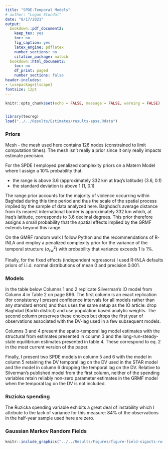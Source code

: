 ```yaml
---
title: "SPDE-Temporal Models"
# author: "Logan Stundal"
date: "8/17/2021"
output:
  bookdown::pdf_document2:
    keep_tex: yes
    toc: no
    fig_caption: yes
    latex_engine: pdflatex
    number_sections: no
    citation_package: natbib
  bookdown::html_document2:
    toc: no
    df_print: paged
    number_sections: false
header-includes:
- \usepackage{lscape}
fontsize: 12pt
---
```


```r
knitr::opts_chunk$set(echo = FALSE, message = FALSE, warning = FALSE)


library(texreg)
load("../../Results/Estimates/results-apsa.Rdata")
```

### Priors
Mesh - the mesh used here contains 126 nodes (constrained to limit computation times). The mesh isn't really a prior since it only really impacts estimate precision.

For the SPDE I employed penalized complexity priors on a Matern Model where I assign a 10% probability that:   

* the range is above 3.6 (approximately 332 km at Iraq's latitude) $(3.6,\ 0.1)$
* the standard deviation is above 1                                $(1,\ 0.1)$

The range prior accounts for the majority of violence occurring within Baghdad during this time period and thus the scale of the spatial process implied by the sample of data analyzed here. Baghdad's average distance from its nearest international border is approximately 332 km which, at Iraq's latitude, corresponds to 3.6 decimal degrees. This prior therefore assigns a small probability that the spatial effects implied by the GRMF extends beyond this range.

On the GMRF random walk I follow Python and the recommendations of R-INLA and employ a penalized complexity prior for the variance of the temporal structure $(\sigma_{rw}^2)$ with probability that variance exceeds 1 is 1%. 

Finally, for the fixed effects (independent regressors) I used R-INLA defaults priors of i.i.d. normal distributions of mean 0 and precision 0.001.


### Models
In the table below Columns 1 and 2 replicate Silverman's IO model from Column 4 in Table 2 on page 866. The first column is an exact replication (for consistency I present confidence intervals for all models rather than any standard errors) and thus uses the same setup as the IO article: drop Baghdad (Karkh district) and use population based analytic weights. The second column preserves these choices but drops the first year of observations associated with the DV-lag used in a few subsequent models.

Columns 3 and 4 present the spatio-temporal lag model estimates with the structural from estimates presented in column 3 and the long-run-steady-state equilibrium estimates presented in table 4. These correspond to eq. 2 in the most current version of the paper.

Finally, I present two SPDE models in column 5 and 6 with the model in column 5 retaining the DV temporal lag on the DV used in the STAR model and the model in column 6 dropping the temporal lag on the DV. Relative to Silverman's published model from the first column, neither of the spending variables retain reliably non-zero parameter estimates in the GRMF model when the temporal lag on the DV is not included.

### Ruzicka spending
The Ruzicka spending variable exhibits a great deal of instability which I attribute to the lack of variance for this measure: 84% of the observations in the half-year sample used here are zero.


\begin{landscape}
```r

tmp <- mod_tex[!names(mod_tex) %in% c("m3_star_lrss", "m4_2_spde")]

# knitreg(tmp,
#         omit.coef = "district_|time_|su_vh|Intercept",
#         custom.gof.rows = list("FE: District" = c("Yes", "Yes",
#                                                   "No", "No", "No"),
#                                "FE: Time"     = c("Yes", "Yes",
#                                                   "No", "No", "No"),
#                                "FE: Sunni VS" = c("Yes", "Yes",
#                                                   "No", "No", "No")),
#         custom.coef.map = list(
#   "p_spentcptotal_d"          = "Condolence Spending (PC)",
#   "p_spentruzicka_d"          = "Ruzicka Spending (PC)",
#   "coalitioncc_d"             = "Coalition Collateral Damage",
#   "insurgentcc_d"             = "Insurgent Collateral Damage",
#   "p_spentcerpsmall_noncp_d"  = "Other Small CERP Spending",
#   "p_spentusaid_nonruzicka_d" = "Other USAID Spending",
#   "a_of_batt_d"               = "Coalition Troop Strength",
#   "cmoc"                      = "CMOC Presence",
#   "dis_usprt"                 = "PRT Presence",
#   "phi"                       = "Phi",
#   "rho"                       = "Rho",
#   "Kappa"                     = "Kappa",
#   "Sigma^2"                   = "Sigma^2",
#   "Range"                     = "Range"),
#   custom.header = list("Replication" = 1:2,
#                        "STAR"        = 3,
#                        "SPDE"        = 4:5),
#   custom.model.names = c("Published", "Case Subset",
#                          "STAR-Structural",
#                          "SPDE-DV Lag", "SPDE-No DV Lag"),
#   booktabs = TRUE,
#   fontsize = "footnotesize"
#   )

knitreg(tmp,
        omit.coef = "district_|time_|su_vh|Intercept",
        custom.gof.rows = list("FE: District" = c("Yes", "Yes",
                                                  "No", "No"),
                               "FE: Time"     = c("Yes", "Yes",
                                                  "No", "No"),
                               "FE: Sunni VS" = c("Yes", "Yes",
                                                  "No", "No")),
        custom.coef.map = list(
  "p_spentcptotal_d"          = "Condolence Spending (PC)",
  "p_spentruzicka_d"          = "Ruzicka Spending (PC)",
  "coalitioncc_d"             = "Coalition Collateral Damage",
  "insurgentcc_d"             = "Insurgent Collateral Damage",
  "p_spentcerpsmall_noncp_d"  = "Other Small CERP Spending",
  "p_spentusaid_nonruzicka_d" = "Other USAID Spending",
  "a_of_batt_d"               = "Coalition Troop Strength",
  "cmoc"                      = "CMOC Presence",
  "dis_usprt"                 = "PRT Presence",
  "phi"                       = "Phi",
  "rho"                       = "Rho",
  "Kappa"                     = "Kappa",
  "Sigma^2"                   = "Sigma^2",
  "Range"                     = "Range"),
  custom.header = list("Replication"    = 1:2,
                       "STAR"           = 3,
                       "Geostatistical" = 4),
  custom.model.names = c("Published", "Subset",
                         "STAR-Structural",
                         "SPDE"),
  booktabs = TRUE,
  fontsize = "footnotesize"
  )

```
\end{landscape}


### Gaussian Markov Random Fields
```r
knitr::include_graphics("../../Results/Figures/figure-field-sigacts-rw.png")
```
